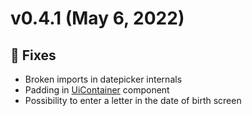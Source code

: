 
<Meta title="Releases/v0.4.x/v0.4.1" />

# v0.4.1 (May 6, 2022)

## 🐛 Fixes
- Broken imports in datepicker internals
- Padding in [UiContainer](/docs/organisms-container--with-disclaimer) component
- Possibility to enter a letter in the date of birth screen
